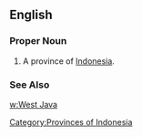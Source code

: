 ==English==
===Proper Noun===
{{en-proper noun}}
#A province of [[Indonesia]].
===See Also===
[[w:West Java]]
[[Category:Provinces of Indonesia]]